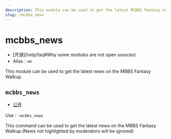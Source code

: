 ```yaml
---
description: This module can be used to get the latest MCBBS Fantasy news release
slug: /mcbbs_news
---
```


# mcbbs_news

-   [开源]\(help/faq#Why some modules are not open sources)
-   Alias：`mn`

This module can be used to get the latest news on the MBBS Fantasy Walkup.

## `mcbbs_news`

-   [公开](permissions)

Use：`~mcbbs_news`

This command can be used to get the latest news on the MBBS Fantasy Walkup.(News not highlighted by moderators will be ignored)
